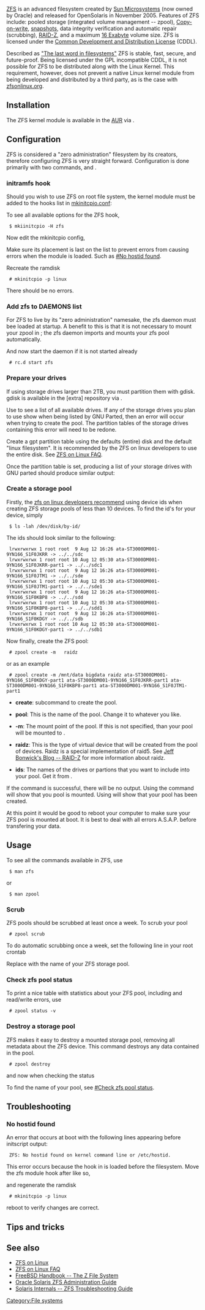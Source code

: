 [[Category:File systems]]
{{Article summary start}}
{{Article summary text|This page provides basic guidelines for installing the native ZFS Linux kernel module.}}
{{Article summary heading|Related}}
{{Article summary wiki|Installing Arch Linux on ZFS}}
{{Article summary wiki|ZFS on FUSE}}
{{Article summary end}}

[[Wikipedia:ZFS|ZFS]] is an advanced filesystem created by [[Wikipedia:Sun Microsystems|Sun Microsystems]] (now owned by Oracle) and released for OpenSolaris in November 2005.  Features of ZFS include: pooled storage (integrated volume management -- zpool), [[Wikipedia:Copy-on-write|Copy-on-write]], [[Wikipedia:Snapshot (computer storage)|snapshots]], data integrity verification and automatic repair (scrubbing), [[Wikipedia:http://en.wikipedia.org/wiki/RAID-Z#RAID-Z|RAID-Z]], and a maximum [[Wikipedia:Exabyte|16 Exabyte]] volume size.  ZFS is licensed under the [[Wikipedia:CDDL|Common Development and Distribution License]] (CDDL).

Described as [http://web.archive.org/web/20060428092023/http://www.sun.com/2004-0914/feature/ "The last word in filesystems"] ZFS is stable, fast, secure, and future-proof.  Being licensed under the GPL incompatible CDDL, it is not possible for ZFS to be distributed along with the Linux Kernel. This requirement, however, does not prevent a native Linux kernel module from being developed and distributed by a third party, as is the case with [http://zfsonlinux.org/ zfsonlinux.org].

==Installation==

The ZFS kernel module is available in the [[AUR]] via {{aur|zfs}}.

==Configuration==

ZFS is considered a "zero administration" filesystem by its creators, therefore configuring ZFS is very straight forward. Configuration is done primarily with two commands, {{ic|# zfs}} and {{ic|# zpool}}.

===initramfs hook===

Should you wish to use ZFS on root file system, the kernel module must be added to the hooks list in [[Mkinitcpio|mkinitcpio.conf]]:

To see all available options for the ZFS hook,

  $ mkiinitcpio -H zfs

Now edit the mkinitcpio config,

{{hc|/etc/mkinitcpio.conf|
...
HOOKS<nowiki>="base udev autodetect pata scsi sata filesystems usbinput fsck zfs"</nowiki>
...
}}

Make sure its placement is last on the list to prevent errors from causing errors when the module is loaded. Such as [[#No hostid found]].

Recreate the ramdisk

  # mkinitcpio -p linux

There should be no errors.

===Add zfs to DAEMONS list===

For ZFS to live by its "zero administration" namesake, the zfs daemon must bee loaded at startup. A benefit to this is that it is not necessary to mount your zpool in {{ic|/etc/fstab}}; the zfs daemon imports and mounts your zfs pool automatically.

{{hc|/etc/rc.conf|
...
DAEMONS<nowiki>=(... @syslog-ng zfs dbus ...)</nowiki>
...
}}

And now start the daemon if it is not started already

  # rc.d start zfs

===Prepare your drives===

If using storage drives larger than 2TB, you must partition them with gdisk.  gdisk is available in the [extra] repository via {{Pkg|gptfdisk}}.

Use {{ic| # parted --list}} to see a list of all available drives. If any of the storage drives you plan to use show {{ic|Error: /dev/<device>: unrecognised disk label}} when being listed by GNU Parted, then an error will occur when trying to create the pool. The partition tables of the storage drives containing this error will need to be redone.

Create a gpt partition table using the defaults (entire) disk and the default "linux filesystem". It is recommended by the ZFS on linux developers to use the entire disk. See [http://zfsonlinux.org/faq.html ZFS on Linux FAQ].

Once the partition table is set, producing a list of your storage drives with GNU parted should produce similar output:

{{hc|# parted --list|
...

Model: ATA ST3000DM001-9YN1 (scsi)
Disk /dev/sdb: 3001GB
Sector size (logical/physical): 512B/4096B
Partition Table: gpt
Disk Flags:

Number  Start   End     Size    File system  Name              Flags
 1      1049kB  3001GB  3001GB               Linux filesystem

...
}}

===Create a storage pool===

Firstly, the [http://zfsonlinux.org/faq.html#WhatDevNamesShouldIUseWhenCreatingMyPool zfs on linux developers recommend] using device ids when creating ZFS storage pools of less than 10 devices. To find the id's for your device, simply

  $ ls -lah /dev/disk/by-id/

The ids should look similar to the following:

  lrwxrwxrwx 1 root root  9 Aug 12 16:26 ata-ST3000DM001-9YN166_S1F0JKRR -> ../../sdc
  lrwxrwxrwx 1 root root 10 Aug 12 05:30 ata-ST3000DM001-9YN166_S1F0JKRR-part1 -> ../../sdc1
  lrwxrwxrwx 1 root root  9 Aug 12 16:26 ata-ST3000DM001-9YN166_S1F0JTM1 -> ../../sde
  lrwxrwxrwx 1 root root 10 Aug 12 05:30 ata-ST3000DM001-9YN166_S1F0JTM1-part1 -> ../../sde1
  lrwxrwxrwx 1 root root  9 Aug 12 16:26 ata-ST3000DM001-9YN166_S1F0KBP8 -> ../../sdd
  lrwxrwxrwx 1 root root 10 Aug 12 05:30 ata-ST3000DM001-9YN166_S1F0KBP8-part1 -> ../../sdd1
  lrwxrwxrwx 1 root root  9 Aug 12 16:26 ata-ST3000DM001-9YN166_S1F0KDGY -> ../../sdb
  lrwxrwxrwx 1 root root 10 Aug 12 05:30 ata-ST3000DM001-9YN166_S1F0KDGY-part1 -> ../../sdb1

Now finally, create the ZFS pool:

  # zpool create -m <mount> <pool> raidz <ids>

or as an example

  # zpool create -m /mnt/data bigdata raidz ata-ST3000DM001-9YN166_S1F0KDGY-part1 ata-ST3000DM001-9YN166_S1F0JKRR-part1 ata-ST3000DM001-9YN166_S1F0KBP8-part1 ata-ST3000DM001-9YN166_S1F0JTM1-part1

* '''create''': subcommand to create the pool.

* '''pool''': This is the name of the pool. Change it to whatever you like.

* '''-m''': The mount point of the pool. If this is not specified, than your pool will be mounted to {{ic|/<pool>}}.

* '''raidz''': This is the type of virtual device that will be created from the pool of devices. Raidz is a special implementation of raid5. See [https://blogs.oracle.com/bonwick/entry/raid_z Jeff Bonwick's Blog -- RAID-Z] for more information about raidz.

* '''ids''': The names of the drives or partions that you want to include into your pool. Get it from {{ic|/dev/disk/by-id}}.

If the command is successful, there will be no output. Using the {{ic|$ mount}} command will show that you pool is mounted. Using {{ic|# zpool status}} will show that your pool has been created.

{{hc|# zpool status|
  pool: bigdata
 state: ONLINE
 scan: none requested
config:

        NAME                                       STATE     READ WRITE CKSUM
        bigdata                                    ONLINE       0     0     0
          -0                                       ONLINE       0     0     0
            ata-ST3000DM001-9YN166_S1F0KDGY-part1  ONLINE       0     0     0
            ata-ST3000DM001-9YN166_S1F0JKRR-part1  ONLINE       0     0     0
            ata-ST3000DM001-9YN166_S1F0KBP8-part1  ONLINE       0     0     0
            ata-ST3000DM001-9YN166_S1F0JTM1-part1  ONLINE       0     0     0

errors: No known data errors
}}

At this point it would be good to reboot your computer to make sure your ZFS pool is mounted at boot. It is best to deal with all errors A.S.A.P. before transfering your data.

== Usage ==

To see all the commands available in ZFS, use

  $ man zfs

or

  $ man zpool

=== Scrub ===

ZFS pools should be scrubbed at least once a week. To scrub your pool

  # zpool scrub <pool>

To do automatic scrubbing once a week, set the following line in your root crontab

{{hc|# crontab -e|
...
30 19 * * 5 zpool scrub <pool>
...
}}

Replace {{ic|<pool>}} with the name of your ZFS storage pool.

=== Check zfs pool status ===

To print a nice table with statistics about your ZFS pool, including and read/write errors, use

  # zpool status -v

=== Destroy a storage pool ===

ZFS makes it easy to destroy a mounted storage pool, removing all metadata about the ZFS device. This command destroys any data contained in the pool.

  # zpool destroy <pool>

and now when checking the status

{{hc|# zpool status|no pools available}}

To find the name of your pool, see [[#Check zfs pool status]].

==Troubleshooting==

===No hostid found===

An error that occurs at boot with the following lines appearing before initscript output:

  ZFS: No hostid found on kernel command line or /etc/hostid.

This error occurs because the {{ic|zfs}} hook in {{ic|/etc/mkinitcpio.conf}} is loaded before the filesystem. Move the zfs module hook after {{ic|filesystems}} like so,

{{hc|/etc/mkinitcpio.conf|
...
HOOKS<nowiki>="base udev autodetect pata scsi sata filesystems usbinput fsck zfs"</nowiki>
...
}}

and regenerate the ramdisk

  # mkinitcpio -p linux

reboot to verify changes are correct.

==Tips and tricks==

==See also==
* [http://zfsonlinux.org/ ZFS on Linux]
* [http://zfsonlinux.org/faq.html ZFS on Linux FAQ]
* [http://www.freebsd.org/doc/en_US.ISO8859-1/books/handbook/filesystems-zfs.html FreeBSD Handbook -- The Z File System]
* [http://docs.oracle.com/cd/E19253-01/819-5461/index.html Oracle Solaris ZFS Administration Guide]
* [http://www.solarisinternals.com/wiki/index.php/ZFS_Troubleshooting_Guide Solaris Internals -- ZFS Troubleshooting Guide]
